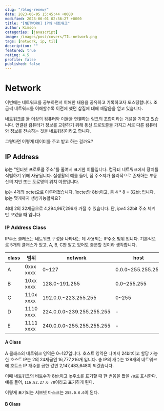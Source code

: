 ```yaml
---
slug: "/blog-renew/"
date: 2023-06-05 15:45:44 +0000
modified: 2023-06-01 02:36:27 +0000
title: "[NETWORK] IP와 네트워크"
author: Kimson
categories: [javascript]
image: /images/post/covers/TIL-network.png
tags: [network, ip, til]
description: ""
featured: true
rating: 4.5
profile: false
published: false
---
```


# Network

이번에는 네트워크를 공부하면서 이해한 내용을 공유하고 기록하고자 포스팅합니다. 조금씩 네트워크를 이해할수록 이전에 했던 삽질에 대해 깨달음을 얻고 있습니다.

네트워크를 둘 이상의 컴퓨터와 이들을 연결하는 링크의 조합이라는 개념을 가지고 있습니다. 연결된 컴퓨터가 정보를 교환하기 위해 통신 프로토콜을 가지고 서로 다른 컴퓨터와 정보를 전송하는 것을 네트워킹이라고 합니다.

그렇다면 어떻게 데이터를 주고 받고 하는 걸까요?

## IP Address

ip는 "인터넷 프로토콜 주소"를 줄여서 표기한 이름입니다. 컴퓨터 네트워크에서 장치를 식별하기 위해 사용됩니다. 실생활의 예를 들어, 집 주소지가 물리적으로 존재하는 부동산의 지번 또는 도로명의 위치 이름입니다.

ip는 4개의 octet으로 이루어졌습니다. 1octet당 8bit이고, 총 4 \* 8 = 32bit 입니다. ip는 몇개까지 생성가능할까요?

최대 2의 32제곱으로 4,294,967,296개 가질 수 있습니다. 단, ipv4 32bit 주소 체계만 보았을 때 입니다.

### IP Address Class

IP주소 클래스는 네트워크 구성을 나타내는 데 사용되는 IP주소 범위 입니다. 기본적으로 5개의 클래스가 있고, A, B, C만 알고 있어도 충분할 것이라 생각합니다.

| class | 범위      | network                   | host              |
| ----- | --------- | ------------------------- | ----------------- |
| A     | 0xxx xxxx | 0~127                     | 0.0.0~255.255.255 |
| B     | 10xx xxxx | 128.0~191.255             | 0.0~255.255       |
| C     | 110x xxxx | 192.0.0.~223.255.255      | 0~255             |
| D     | 1110 xxxx | 224.0.0.0~239.255.255.255 | -                 |
| E     | 1111 xxxx | 240.0.0.0~255.255.255.255 | -                 |

#### A Class

A 클래스의 네트워크 영역은 0~127입니다. 호스트 영역은 나머지 24bit이고 할당 가능한 호스트 IP는 2의 24제곱인 16,777,216개 입니다. 총 IP의 개수는 128개의 네트워크에 호트스 IP 개수를 곱한 값인 2,147,483,648이 되겠습니다.

이때 네트워크의 비트수가 8bit이고 ip주소를 표기할 때 한 번쯤을 봤을 `/8`로 표시한다. 예를 들어, `116.82.27.6 /8`이라고 표기하게 된다.

이렇게 표기되는 서브넷 마스크는 `255.0.0.0`이 된다. 

#### B Class

